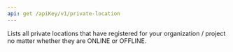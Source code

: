 ```yaml
---
api: get /apiKey/v1/private-location
---
```


Lists all private locations that have registered for your organization / project no
matter whether they are ONLINE or OFFLINE.
